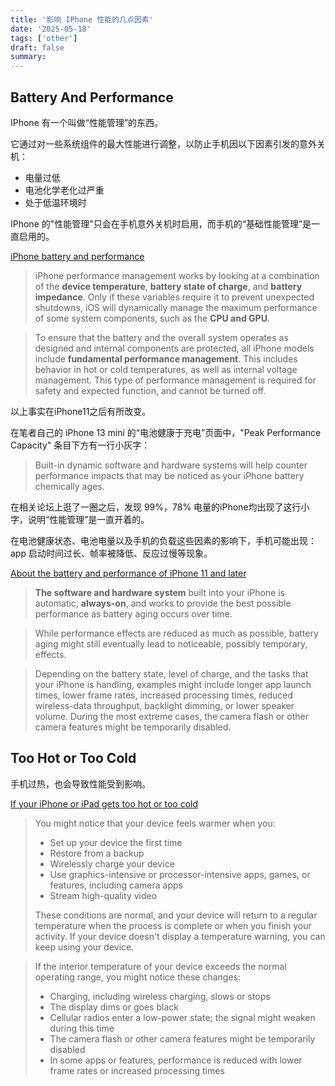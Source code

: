 ```yaml
---
title: '影响 IPhone 性能的几点因素'
date: '2025-05-18'
tags: ['other']
draft: false
summary:
---
```


## Battery And Performance

IPhone 有一个叫做“性能管理”的东西。

它通过对一些系统组件的最大性能进行调整，以防止手机因以下因素引发的意外关机：
* 电量过低
* 电池化学老化过严重
* 处于低温环境时

IPhone 的"性能管理"只会在手机意外关机时启用，而手机的“基础性能管理”是一直启用的。


[iPhone battery and performance](https://support.apple.com/en-us/101575)

> iPhone performance management works by looking at a combination of the **device temperature**, **battery state of charge**, and **battery impedance**. Only if these variables require it to prevent unexpected shutdowns, iOS will dynamically manage the maximum performance of some system components, such as the **CPU and GPU**.

> To ensure that the battery and the overall system operates as designed and internal components are protected, all iPhone models include **fundamental performance management**. This includes behavior in hot or cold temperatures, as well as internal voltage management. This type of performance management is required for safety and expected function, and cannot be turned off.


以上事实在iPhone11之后有所改变。

在笔者自己的 iPhone 13 mini 的“电池健康于充电”页面中，"Peak Performance Capacity" 条目下方有一行小灰字：

> Built-in dynamic software and hardware systems will help counter performance impacts that may be noticed as your iPhone battery chemically ages.

在相关论坛上逛了一圈之后，发现 99%，78% 电量的iPhone均出现了这行小字，说明“性能管理”是一直开着的。

在电池健康状态、电池电量以及手机的负载这些因素的影响下，手机可能出现：app 启动时间过长、帧率被降低、反应过慢等现象。

[About the battery and performance of iPhone 11 and later](https://support.apple.com/en-us/106348)

> **The software and hardware system** built into your iPhone is automatic, **always-on**, and works to provide the best possible performance as battery aging occurs over time.

> While performance effects are reduced as much as possible, battery aging might still eventually lead to noticeable, possibly temporary, effects.

> Depending on the battery state, level of charge, and the tasks that your iPhone is handling, examples might include longer app launch times, lower frame rates, increased processing times, reduced wireless-data throughput, backlight dimming, or lower speaker volume. During the most extreme cases, the camera flash or other camera features might be temporarily disabled.

## Too Hot or Too Cold

手机过热，也会导致性能受到影响。

[If your iPhone or iPad gets too hot or too cold](https://support.apple.com/en-us/118431)

> You might notice that your device feels warmer when you:
>
> * Set up your device the first time
> * Restore from a backup
> * Wirelessly charge your device
> * Use graphics-intensive or processor-intensive apps, games, or features, including camera apps
> * Stream high-quality video
>
> These conditions are normal, and your device will return to a regular temperature when the process is complete or when you finish your activity. If your device doesn't display a temperature warning, you can keep using your device.



> If the interior temperature of your device exceeds the normal operating range, you might notice these changes:
> * Charging, including wireless charging, slows or stops
> * The display dims or goes black
> * Cellular radios enter a low-power state; the signal might weaken during this time
> * The camera flash or other camera features might be temporarily disabled
> * In some apps or features, performance is reduced with lower frame rates or increased processing times
